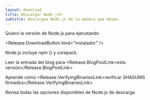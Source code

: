 ```yaml
---
layout: download
title: Descargar Node.js®️
subtitle: Descargue Node.js de la manera que desee.
---
```


<section>
  Quiero la versión <Release.VersionDropdown /> de Node.js para <Release.OperatingSystemDropdown exclude={["LINUX"]} /> ejecutando <Release.BitnessDropdown />

  <Release.DownloadButton kind="instalador" />
</section>

<section>
  Node.js incluye <LinkWithArrow href="https://npmjs.com">npm</LinkWithArrow> (<Release.NpmVersion />) y corepack.

  Leer la entrada del blog para <Release.BlogPostLink>esta versión</Release.BlogPostLink>

  Aprende cómo <Release.VerifyingBinariesLink>verificar SHASUMS firmados</Release.VerifyingBinariesLink>

  Revisa todas las opciones disponibles de Node.js <LinkWithArrow href="https://nodejs.org/dist/">de descarga</LinkWithArrow>
</section>
